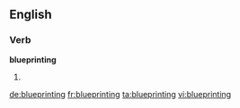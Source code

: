 ==English==

===Verb===
'''blueprinting'''

# {{present participle of|[[blueprint]]}}

[[de:blueprinting]]
[[fr:blueprinting]]
[[ta:blueprinting]]
[[vi:blueprinting]]